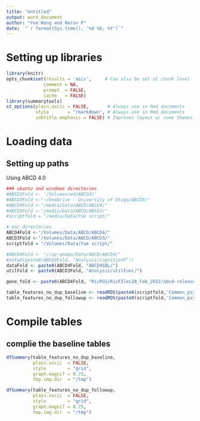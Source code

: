```yaml
---
title: "Untitled"
output: word_document
author: "Yue Wang and Narun P"
date:  "`r format(Sys.time(), '%d %b, %Y')`"
---
```



# Setting up libraries


```r
library(knitr)
opts_chunk$set(results = 'asis',     # Can also be set at chunk level
              comment = NA,
              prompt  = FALSE,
              cache   = FALSE)
library(summarytools)
st_options(plain.ascii = FALSE,       # Always use in Rmd documents
           style       = "rmarkdown", # Always use in Rmd documents
           subtitle.emphasis = FALSE) # Improves layout w/ some themes
```


# Loading data

## Setting up paths

Using ABCD 4.0 

```r
### ubuntu and windows directories
#ABCD3Fold <- '/Volumes/wd/ABCD3/'
#ABCD3Fold <-"~/OneDrive - University of Otago/ABCD3/"
#ABCD4Fold <-"/media/Data/ABCD/ABCD4/"
#ABCD3Fold <-"/media/Data/ABCD/ABCD3/"
#scriptfold = "/media/Data/Yue script/"

# mac directories
ABCD4Fold <-"/Volumes/Data/ABCD/ABCD4/"
ABCD3Fold <-"/Volumes/Data/ABCD/ABCD3/"
scriptfold = "/Volumes/Data/Yue script/"

#ABCD4Fold <- "//np-qnapa/Data/ABCD/ABCD4/"
#setwd(paste0(ABCD3Fold, "Analysis/CognitionP"))
dataFold <- paste0(ABCD4Fold, "ABCD4SQL/")
utilFold <- paste0(ABCD3Fold, "Analysis/utilFunc/")

gene_fold <- paste0(ABCD4Fold, "RicPGS/RicFIles20_Feb_2022/abcd-release-3.0_chrall_0.8-mac5-hg19-eur-qc-v9/")

```


```r

table_features_no_dup_baseline <- readRDS(paste0(scriptfold,'Common_psy_gene_brain_all/saved_outputs/scatter_plots/ses_table_features_no_dup_baseline_5.1', '.RData'))
table_features_no_dup_followup <- readRDS(paste0(scriptfold,'Common_psy_gene_brain_all/saved_outputs/scatter_plots/ses_table_features_no_dup_followup_5.1', '.RData'))
```

# Compile tables

## complie the baseline tables

```r

dfSummary(table_features_no_dup_baseline, 
          plain.ascii  = FALSE, 
          style        = "grid", 
          graph.magnif = 0.75,
          tmp.img.dir  = "/tmp")

```



```r


dfSummary(table_features_no_dup_followup, 
          plain.ascii  = FALSE, 
          style        = "grid", 
          graph.magnif = 0.75, 
          tmp.img.dir  = "/tmp")

```